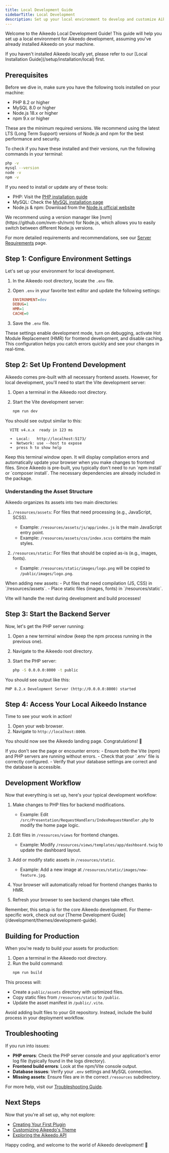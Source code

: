 ```yaml
---
title: Local Development Guide
sidebarTitle: Local Development
description: Set up your local environment to develop and customize Aikeedo efficiently. This comprehensive guide covers everything from prerequisites to running your local server and managing assets.
---
```


Welcome to the Aikeedo Local Development Guide! This guide will help you set up a local environment for Aikeedo development, assuming you've already installed Aikeedo on your machine.

<Note>
If you haven't installed Aikeedo locally yet, please refer to our [Local Installation Guide](/setup/installation/local) first.
</Note>

## Prerequisites

Before we dive in, make sure you have the following tools installed on your machine:

- PHP 8.2 or higher
- MySQL 8.0 or higher
- Node.js 18.x or higher
- npm 9.x or higher

<Note>
These are the minimum required versions. We recommend using the latest LTS (Long Term Support) versions of Node.js and npm for the best performance and security.
</Note>

To check if you have these installed and their versions, run the following commands in your terminal:

```bash
php -v
mysql --version
node -v
npm -v
```

If you need to install or update any of these tools:

- PHP: Visit the [PHP installation guide](https://www.php.net/manual/en/install.php)
- MySQL: Check the [MySQL installation page](https://dev.mysql.com/doc/refman/8.0/en/installing.html)
- Node.js & npm: Download from the [Node.js official website](https://nodejs.org/)

<Tip>
We recommend using a version manager like [nvm](https://github.com/nvm-sh/nvm) for Node.js, which allows you to easily switch between different Node.js versions.
</Tip>

For more detailed requirements and recommendations, see our [Server Requirements](/overview/server-requirements) page.

## Step 1: Configure Environment Settings

Let's set up your environment for local development.

1. In the Aikeedo root directory, locate the `.env` file.

2. Open `.env` in your favorite text editor and update the following settings:

   ```ini
   ENVIRONMENT=dev
   DEBUG=1
   HMR=1
   CACHE=0
   ```
3. Save the `.env` file.

<Tip>
These settings enable development mode, turn on debugging, activate Hot Module Replacement (HMR) for frontend development, and disable caching. This configuration helps you catch errors quickly and see your changes in real-time.
</Tip>

## Step 2: Set Up Frontend Development

Aikeedo comes pre-built with all necessary frontend assets. However, for local development, you'll need to start the Vite development server:

1. Open a terminal in the Aikeedo root directory.

2. Start the Vite development server:
   ```bash
   npm run dev
   ```

You should see output similar to this:

```
  VITE v4.x.x  ready in 123 ms

  ➜  Local:   http://localhost:5173/
  ➜  Network: use --host to expose
  ➜  press h to show help
```

<Note>
Keep this terminal window open. It will display compilation errors and automatically update your browser when you make changes to frontend files.
</Note>

<Tip>
Since Aikeedo is pre-built, you typically don't need to run `npm install` or `composer install`. The necessary dependencies are already included in the package.
</Tip>

### Understanding the Asset Structure

Aikeedo organizes its assets into two main directories:

1. `/resources/assets`: For files that need processing (e.g., JavaScript, SCSS).
   - Example: `/resources/assets/js/app/index.js` is the main JavaScript entry point.
   - Example: `/resources/assets/css/index.scss` contains the main styles.

2. `/resources/static`: For files that should be copied as-is (e.g., images, fonts).
   - Example: `/resources/static/images/logo.png` will be copied to `/public/images/logo.png`.

<Tip>
When adding new assets:
- Put files that need compilation (JS, CSS) in `/resources/assets`.
- Place static files (images, fonts) in `/resources/static`.

Vite will handle the rest during development and build processes!
</Tip>

## Step 3: Start the Backend Server

Now, let's get the PHP server running:

1. Open a new terminal window (keep the npm process running in the previous one).

2. Navigate to the Aikeedo root directory.

3. Start the PHP server:
   ```bash
   php -S 0.0.0.0:8000 -t public
   ```

You should see output like this:

```
PHP 8.2.x Development Server (http://0.0.0.0:8000) started
```

## Step 4: Access Your Local Aikeedo Instance

Time to see your work in action!

1. Open your web browser.
2. Navigate to `http://localhost:8000`.

You should now see the Aikeedo landing page. Congratulations! 🎉

<Tip>
If you don't see the page or encounter errors:
- Ensure both the Vite (npm) and PHP servers are running without errors.
- Check that your `.env` file is correctly configured.
- Verify that your database settings are correct and the database is accessible.
</Tip>

## Development Workflow

Now that everything is set up, here's your typical development workflow:

1. Make changes to PHP files for backend modifications.
   - Example: Edit `/src/Presentation/RequestHandlers/IndexRequestHandler.php` to modify the home page logic.

2. Edit files in `/resources/views` for frontend changes.
   - Example: Modify `/resources/views/templates/app/dashboard.twig` to update the dashboard layout.

3. Add or modify static assets in `/resources/static`.
   - Example: Add a new image at `/resources/static/images/new-feature.jpg`.

4. Your browser will automatically reload for frontend changes thanks to HMR.

5. Refresh your browser to see backend changes take effect.

<Note>
Remember, this setup is for the core Aikeedo development. For theme-specific work, check out our [Theme Development Guide](/development/themes/development-guide).
</Note>

## Building for Production

When you're ready to build your assets for production:

1. Open a terminal in the Aikeedo root directory.
2. Run the build command:
   ```bash
   npm run build
   ```

This process will:
- Create a `public/assets` directory with optimized files.
- Copy static files from `/resources/static` to `/public`.
- Update the asset manifest in `/public/.vite`.

<Warning>
Avoid adding built files to your Git repository. Instead, include the build process in your deployment workflow.
</Warning>

## Troubleshooting

If you run into issues:

- **PHP errors**: Check the PHP server console and your application's error log file (typically found in the logs directory).
- **Frontend build errors**: Look at the npm/Vite console output.
- **Database issues**: Verify your `.env` settings and MySQL connection.
- **Missing assets**: Ensure files are in the correct `/resources` subdirectory.

For more help, visit our [Troubleshooting Guide](/setup/troubleshooting).

## Next Steps

Now that you're all set up, why not explore:

- [Creating Your First Plugin](/development/plugins/development-guide)
- [Customizing Aikeedo's Theme](/development/themes/development-guide)
- [Exploring the Aikeedo API](/development/api/overview)

Happy coding, and welcome to the world of Aikeedo development! 🚀